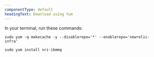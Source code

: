 ```yaml
---
componentType: default
headingText: Download using Yum
---
```


In your terminal, run these commands:

```shell
sudo yum -q makecache -y --disablerepo='*' --enablerepo='newrelic-infra'
```

```shell
sudo yum install nri-ibmmq
```

